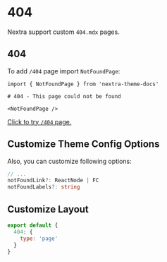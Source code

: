 # 404

Nextra support custom `404.mdx` pages.

## 404

To add `/404` page import `NotFoundPage`:

```mdx filename="pages/404.mdx"
import { NotFoundPage } from 'nextra-theme-docs'

# 404 - This page could not be found

<NotFoundPage />
```

[Click to try `/404` page.](/this-page-not-exist-trust-me)

## Customize Theme Config Options

Also, you can customize following options:

```ts
// ...
notFoundLink?: ReactNode | FC
notFoundLabels?: string
```

## Customize Layout

```js filename="_meta.js"
export default {
  404: {
    type: 'page'
  }
}
```
